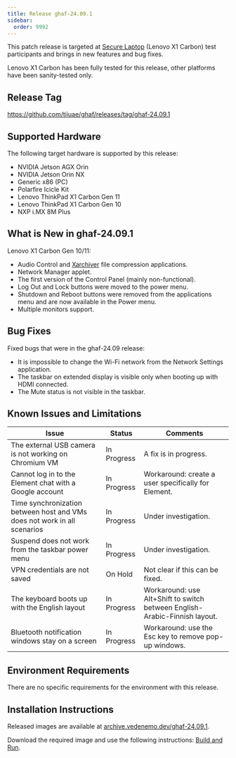 ```yaml
---
title: Release ghaf-24.09.1
sidebar:
  order: 9992
---
```


This patch release is targeted at [Secure Laptop](/ghaf/scenarios/showcases#secure-laptop) (Lenovo X1 Carbon) test participants and brings in new features and bug fixes.

Lenovo X1 Carbon has been fully tested for this release, other platforms have been sanity-tested only.

## Release Tag

https://github.com/tiiuae/ghaf/releases/tag/ghaf-24.09.1

## Supported Hardware

The following target hardware is supported by this release:

- NVIDIA Jetson AGX Orin
- NVIDIA Jetson Orin NX
- Generic x86 (PC)
- Polarfire Icicle Kit
- Lenovo ThinkPad X1 Carbon Gen 11
- Lenovo ThinkPad X1 Carbon Gen 10
- NXP i.MX 8M Plus

## What is New in ghaf-24.09.1

Lenovo X1 Carbon Gen 10/11:

- Audio Control and [Xarchiver](https://github.com/ib/xarchiver) file compression applications.
- Network Manager applet.
- The first version of the Control Panel (mainly non-functional).
- Log Out and Lock buttons were moved to the power menu.
- Shutdown and Reboot buttons were removed from the applications menu and are now available in the Power menu.
- Multiple monitors support.

## Bug Fixes

Fixed bugs that were in the ghaf-24.09 release:

- It is impossible to change the Wi-Fi network from the Network Settings application.
- The taskbar on extended display is visible only when booting up with HDMI connected.
- The Mute status is not visible in the taskbar.

## Known Issues and Limitations

| Issue                                                                    | Status      | Comments                                                                   |
| ------------------------------------------------------------------------ | ----------- | -------------------------------------------------------------------------- |
| The external USB camera is not working on Chromium VM                    | In Progress | A fix is in progress.                                                      |
| Cannot log in to the Element chat with a Google account                  | In Progress | Workaround: create a user specifically for Element.                        |
| Time synchronization between host and VMs does not work in all scenarios | In Progress | Under investigation.                                                       |
| Suspend does not work from the taskbar power menu                        | In Progress | Under investigation.                                                       |
| VPN credentials are not saved                                            | On Hold     | Not clear if this can be fixed.                                            |
| The keyboard boots up with the English layout                            | In Progress | Workaround: use Alt+Shift to switch between English-Arabic-Finnish layout. |
| Bluetooth notification windows stay on a screen                          | In Progress | Workaround: use the Esc key to remove pop-up windows.                      |

## Environment Requirements

There are no specific requirements for the environment with this release.

## Installation Instructions

Released images are available at [archive.vedenemo.dev/ghaf-24.09.1](https://archive.vedenemo.dev/ghaf-24.09.1/).

Download the required image and use the following instructions: [Build and Run](/ghaf/dev/ref/build_and_run).
